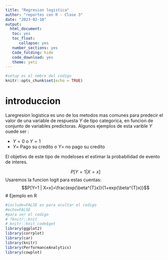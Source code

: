 ---
title: "Regresion logistica"
author: "reportes con R - Clase 3"
date: "2023-02-10"
output:
  html_document: 
   toc: yes
   toc_float:
      collapse: yes
   number_sections: yes    
   Code_folding: hide
   code_download: yes
   theme: yeti
---

```{r setup, include=FALSE}
#setup es el nmbre del codigo
knitr::opts_chunk$set(echo = TRUE)
```

# introduccion

Laregresion logistica es uno de los metodos mas comunes para predecir el valor de una variable de respuesta $Y$ de tipo categorica, en funcion de conjunto de variables predictoras. Algunos ejemplos de esta varible $Y$ ouede ser :

* $Y=0$ o $Y=1$
* $Y=$ Pago su credito o $Y=$ no pago su credito

El objetivo de este tipo de modeloses el estimar la probabilidad de evento de interes.

$$P[Y=1 | X=x]$$
Usaremos la funcion logit para estas cuentas:
$$P[Y=1 | X=x]=\frac{exp(\beta^{T}x)}{1+exp(\beta^{T}x)}$$
# Ejemplo en R

```{r CargaLibrerias, eval=TRUE, echo=FALSE}
#include=FALSE es para ocultar el codigo
#echo=FALSE 
#para ver el codigo
# ?knitr::knit
# knitr::knit_code$get
library(ggplot2)
library(corrplot)
library(car)
library(knitr)
library(PerformanceAnalytics)
library(cowplot)
```





